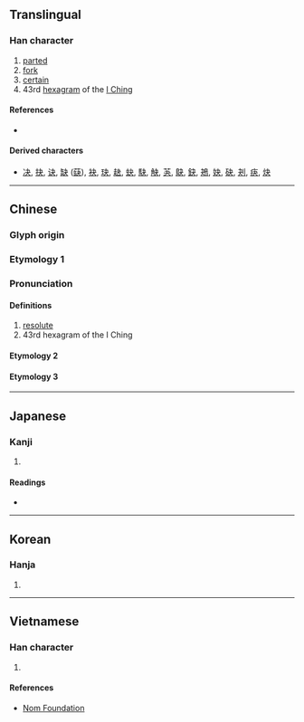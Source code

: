 {{character info/new}}
==Translingual==

===Han character===
{{Han char|rn=37|rad=大|as=01|sn=4|four=50037|canj=DK}}

# [[parted]]
# [[fork]]
# [[certain]]
# 43rd [[hexagram]] of the [[I Ching]]

====References====
* {{Han ref|kx=0249.010|dkj=05836|dj=0507.020|hdz=10051.110|uh=592C|ud=22828|bh=C95B|bd=51547}}

====Derived characters====
* [[决]], [[抉]], [[诀]], [[缺]] ([[蒛]]), [[袂]], [[玦]], [[赽]], [[蚗]], [[駃]], [[觖]], [[芵]], [[鴃]], [[鈌]], [[鴂]], [[妜]], [[砄]], [[刔]], [[疦]], [[炔]]

----

==Chinese==
{{zh-forms}}

===Glyph origin===
{{Han etyl}}
===Etymology 1===
===Pronunciation===
{{zh-pron
|m=guài
|c=gwaai2,gwaai3
|mn=koái/koat
|mc=y
|oc=y
|ma=
|cat=a,pn
}}

====Definitions====
{{zh-hanzi}}

# [[resolute]]
# 43rd hexagram of the I Ching
====Etymology 2====
{{zh-see|決|v}}
====Etymology 3====
{{zh-see|缺|ssv}}
----

==Japanese==

===Kanji===
{{ja-kanji|grade=|rs=大01}}

# {{defn|lang=ja|sort=大01}}

====Readings====
* {{ja-readings|kanon=[[かい]] (kai), [[けつ]] (ketsu)|goon=[[け]] (ke), [[けち]] (kechi)|kun=[[わける]] (wakeru), [[きめる]] (kimeru), [[ゆがけ]] (yugake)}}

----

==Korean==

===Hanja===
{{ko-hanja|hangeul=쾌|rv=kwae|mr=k'wae}}

# {{defn|lang=ko|sort=大01}}

----

==Vietnamese==

===Han character===
{{vi-hantu|[[quái]]|rs=大01}}

# {{defn|lang=vi|sort=大01}}

====References====
* [http://nomfoundation.org/common/nom_details.php?codepoint=592c Nom Foundation]